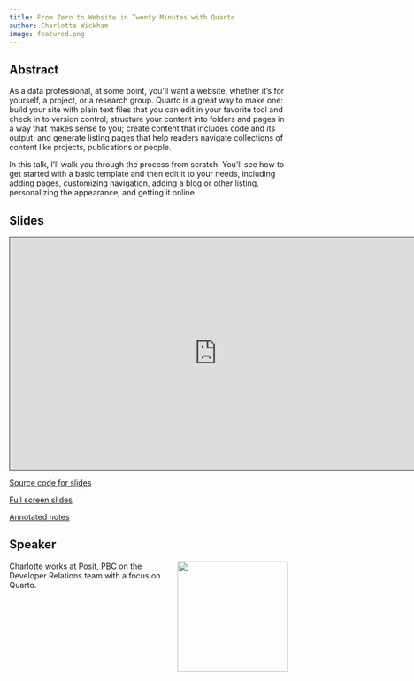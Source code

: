 ```yaml
---
title: From Zero to Website in Twenty Minutes with Quarto
author: Charlotte Wickham
image: featured.png
---
```


## Abstract

As a data professional, at some point, you’ll want a website, whether it's for yourself, a project, or a research group.
Quarto is a great way to make one: build your site with plain text files that you can edit in your favorite tool and check in to version control; structure your content into folders and pages in a way that makes sense to you; create content that includes code and its output; and generate listing pages that help readers navigate collections of content like projects, publications or people.

In this talk, I’ll walk you through the process from scratch.
You’ll see how to get started with a basic template and then edit it to your needs, including adding pages, customizing navigation, adding a blog or other listing, personalizing the appearance, and getting it online.

## Slides

```{=html}
<iframe src="https://charlotte.quarto.pub/jsm2024/#/title-slide" height="420" width="747" style="border: 1px solid #2e3846;"></iframe>
```
[Source code for slides](https://github.com/cwickham/zero-to-website)

[Full screen slides](https://charlotte.quarto.pub/jsm2024)

[Annotated notes](https://charlotte.quarto.pub/jsm2024/assets/demo.html)

## Speaker

![](charlotte.png){style="float: right; padding-left: 10px;" fig-alt="Photo of Charlotte Wickham" fig-align="right" width="200"}

Charlotte works at Posit, PBC on the Developer Relations team with a focus on Quarto.

